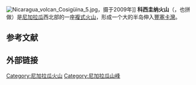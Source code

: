 {{Infobox mountain
| name = 科西圭纳火山<br>Cosigüina
| photo =
| photo_caption = Cosigüina Volcano in its crater has a lagoon.
| Elevation     = 872米
| elevation_ref = <ref name=gvp>{{cite gvp|vnum=1404-01=|name=Cosigüina|accessdate=2008-09-07}}</ref>
| prominence_m  =
| prominence_ref= 
| location = [[尼加拉瓜|尼加拉瓜]][[奇南德加省|奇南德加省]]
| map = Nicaragua | region = NI-CI
| map_caption = 科西圭纳火山在尼加拉瓜的位置
| map_size = 240
| label_position = right
| lat_d = 12.98 | lat_m = | lat_s = | lat_NS = N
| long_d= 87.57 | long_m= | long_s= | long_EW= W
| coordinates_ref = <ref name=gvp/>
| topo = 
| type = [[複式火山|複式火山]]
| age = 
| last_eruption = 1859年8月
| first_ascent = 
| easiest_route = 
}}
[[File:Nicaragua_volcan_Cosigüina_5.jpg|thumb]]，摄于2009年]]
'''科西圭纳火山'''（{{lang-es|Cosigüina}}，也拼做{{lang|es|Cosegüina}}）是[[尼加拉瓜|尼加拉瓜]]西北部的一座[[複式火山|複式火山]]，形成一个大的半岛伸入[[豐塞卡灣|豐塞卡灣]]。

==参考文献==
{{reflist}}
==外部链接==
{{Nicaragua-geo-stub}}
{{Central American volcanoes}}

[[Category:尼加拉瓜火山|Category:尼加拉瓜火山]]
[[Category:尼加拉瓜山峰|Category:尼加拉瓜山峰]]